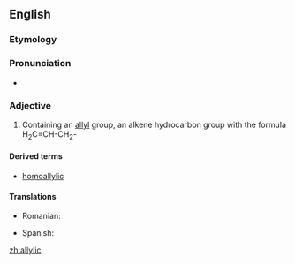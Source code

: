 ==English==

===Etymology===

{{suffix|allyl|ic}}

===Pronunciation===

* {{IPA|əˈlɪlɪk}}

===Adjective===
{{en-adj|-}}

# {{organic chemistry}} Containing an [[allyl]] group, an alkene hydrocarbon group with the formula H<sub>2</sub>C=CH-CH<sub>2</sub>-

====Derived terms====
* [[homoallylic]]

====Translations====
{{trans-top|containing an allyl group}}
* Romanian: {{t-|ro|alilic}}
{{trans-mid}}
* Spanish: {{t-|es|alílico}}
{{trans-bottom}}

[[zh:allylic]]